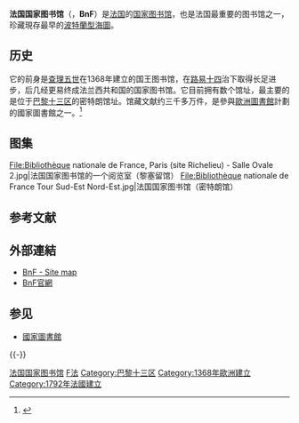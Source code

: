 {{Infobox library
| library_name    =法國國家圖書館<br>{{Lang|fr|Bibliothèque nationale de France}}
| library_logo    = Logo BnF.svg
| image = Bibliothèque nationale de France (Richelieu) - angle rues Vivienne-Colbert.jpg
| location        = {{FRA}}[[巴黎|巴黎]]
| established     = 1792年<ref>Jack A. Clarke. "French Libraries in Transition, 1789-95." The Library Quarterly, Vol. 37, No. 4 (Oct., 1967)</ref>
| collection_size = 30,000,000件館藏（14,000,000部書籍及出版物）<ref name=chiffres>{{cite web|title=La BnF en chiffres |url=http://www.bnf.fr/pages/zNavigat/frame/connaitr.htm?ancre=chiffres.htm |deadurl=yes |archiveurl=https://web.archive.org/web/20071128103952/http://www.bnf.fr/pages/zNavigat/frame/connaitr.htm?ancre=chiffres.htm |archivedate=2007-11-28 }}</ref>
| pop_served      = 2,101,816 ([[巴黎|巴黎]])
| budget          = 2.54億[[歐元|歐元]]<ref name=chiffres />
| director        = [[布魯諾·拉辛|布魯諾·拉辛]]（Bruno Racine）
| num_employees   = 2,700
| website         = {{URL|https://www.bnf.fr/}}
}}

'''法国国家图书馆'''（{{lang-fr|Bibliothèque nationale de France}}，'''BnF'''）是[[法国|法国]]的[[国家图书馆|国家图书馆]]，也是法国最重要的图书馆之一，珍藏現存最早的[[波特蘭型海圖|波特蘭型海圖]]。

==历史==
它的前身是[[查理五世_(法兰西)|查理五世]]在1368年建立的国王图书馆，在[[路易十四|路易十四]]治下取得长足进步，后几经更易终成法兰西共和国的国家图书馆。它目前拥有数个馆址，最主要的是位于[[巴黎|巴黎]][[巴黎十三区|十三区]]的密特朗馆址。馆藏文献约三千多万件，是參與[[歐洲圖書館|歐洲圖書館]]計劃的國家圖書館之一。<ref>{{cite web|url=http://www.bnf.fr/fr/acc/x.accueil.html|title=Site internet de la Bibliothèque nationale de France|access-date=2017-12-14|last=France|first=Bibliothèque nationale de|website=www.bnf.fr|language=fr|archive-date=2012-02-20|archive-url=https://web.archive.org/web/20120220120144/http://www.bnf.fr/fr/acc/x.accueil.html|dead-url=no}}</ref>

== 图集 ==
<gallery>
File:Bibliothèque nationale de France, Paris (site Richelieu) - Salle Ovale 2.jpg|法国国家图书馆的一个阅览室（黎塞留馆）
File:Bibliothèque nationale de France Tour Sud-Est Nord-Est.jpg|法国国家图书馆（密特朗馆）
</gallery>

== 参考文献 ==
{{Reflist}}

== 外部連結 ==
{{Commons category|Bibliothèque nationale de France}}
*[http://www.bnf.fr/en/tools/lsp.site_map.html?ancre=english.htm BnF - Site map] {{Wayback|url=http://www.bnf.fr/en/tools/lsp.site_map.html?ancre=english.htm |date=20170712162147 }}
*[http://www.bnf.fr/fr/acc/x.accueil.html BnF官網] {{Wayback|url=http://www.bnf.fr/fr/acc/x.accueil.html |date=20120220120144 }}

== 参见 ==
* [[國家圖書館|國家圖書館]]

{{-}}
{{欧洲题目|国家图书馆}}
{{巴黎名胜}}

{{Authority control}}

[[Category:法国国家图书馆|]]
[[Category:国家图书馆|F法]]
[[Category:巴黎十三区|Category:巴黎十三区]]
[[Category:1368年歐洲建立|Category:1368年歐洲建立]]
[[Category:1792年法國建立|Category:1792年法國建立]]